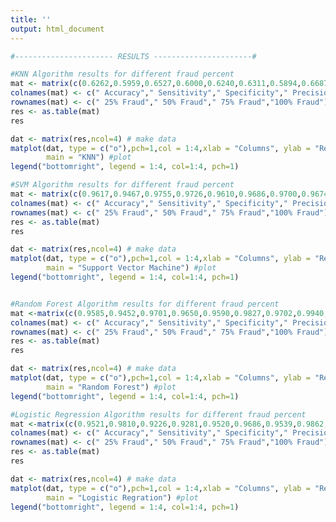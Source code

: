 ---
title: ''
output: html_document
---

```{r}
#---------------------- RESULTS ----------------------#

#KNN Algorithm results for different fraud percent 
mat <- matrix(c(0.6262,0.5959,0.6527,0.6000,0.6240,0.6311,0.5894,0.6687,0.6159,0.6300,0.6564,0.6222,0.6879,0.6481,0.6560,0.6862,0.6349,0.7339,0.6893,0.6870),ncol=5,byrow = TRUE)
colnames(mat) <- c(" Accuracy"," Sensitivity"," Specificity"," Precision","  AUC")
rownames(mat) <- c(" 25% Fraud"," 50% Fraud"," 75% Fraud","100% Fraud")
res <- as.table(mat)
res

dat <- matrix(res,ncol=4) # make data
matplot(dat, type = c("o"),pch=1,col = 1:4,xlab = "Columns", ylab = "Result", 
        main = "KNN") #plot
legend("bottomright", legend = 1:4, col=1:4, pch=1)

#SVM Algorithm results for different fraud percent 
mat <- matrix(c(0.9617,0.9467,0.9755,0.9726,0.9610,0.9686,0.9700,0.9674,0.9636,0.9690,0.9658,0.9816,0.9523,0.9467,0.9670,0.9612,0.9713,0.9522,0.9474,0.9620),ncol=5,byrow = TRUE)
colnames(mat) <- c(" Accuracy"," Sensitivity"," Specificity"," Precision","  AUC")
rownames(mat) <- c(" 25% Fraud"," 50% Fraud"," 75% Fraud","100% Fraud")
res <- as.table(mat)
res

dat <- matrix(res,ncol=4) # make data
matplot(dat, type = c("o"),pch=1,col = 1:4,xlab = "Columns", ylab = "Result", 
        main = "Support Vector Machine") #plot
legend("bottomright", legend = 1:4, col=1:4, pch=1)


#Random Forest Algorithm results for different fraud percent
mat <-matrix(c(0.9585,0.9452,0.9701,0.9650,0.9590,0.9827,0.9702,0.9940,0.9932,0.9830,0.9755,0.9511,0.9979,0.9977,0.9770,0.9715,0.9498,0.9924,0.9914,0.9730),ncol=5,byrow = TRUE)
colnames(mat) <- c(" Accuracy"," Sensitivity"," Specificity"," Precision","  AUC")
rownames(mat) <- c(" 25% Fraud"," 50% Fraud"," 75% Fraud","100% Fraud")
res <- as.table(mat)
res

dat <- matrix(res,ncol=4) # make data
matplot(dat, type = c("o"),pch=1,col = 1:4,xlab = "Columns", ylab = "Result", 
        main = "Random Forest") #plot
legend("bottomright", legend = 1:4, col=1:4, pch=1)

#Logistic Regression Algorithm results for different fraud percent
mat <-matrix(c(0.9521,0.9810,0.9226,0.9281,0.9520,0.9686,0.9539,0.9862,0.9881,0.9700,0.9370,0.9180,0.9600,0.9651,0.9390,0.9509,0.9315,0.9740,0.9771,0.9530),ncol=5,byrow = TRUE)
colnames(mat) <- c(" Accuracy"," Sensitivity"," Specificity"," Precision","  AUC")
rownames(mat) <- c(" 25% Fraud"," 50% Fraud"," 75% Fraud","100% Fraud")
res <- as.table(mat)
res

dat <- matrix(res,ncol=4) # make data
matplot(dat, type = c("o"),pch=1,col = 1:4,xlab = "Columns", ylab = "Result", 
        main = "Logistic Regration") #plot
legend("bottomright", legend = 1:4, col=1:4, pch=1)
```